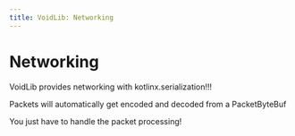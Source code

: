 ```yaml
---
title: VoidLib: Networking
---
```


# Networking

VoidLib provides networking with kotlinx.serialization!!!

Packets will automatically get encoded and decoded from a PacketByteBuf

You just have to handle the packet processing!
